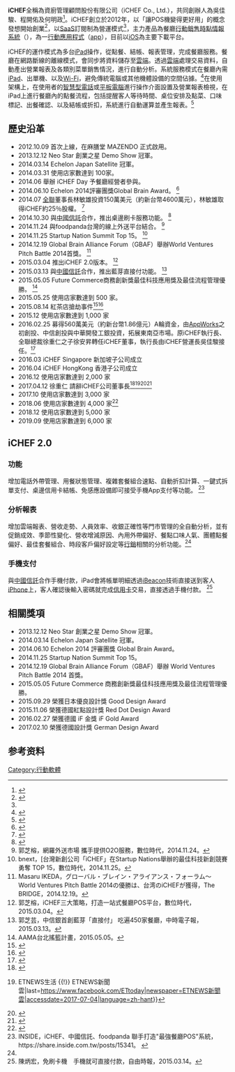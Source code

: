 '''iCHEF'''全稱為資廚管理顧問股份有限公司（iCHEF Co., Ltd.），共同創辦人為吳佳駿、程開佑及何明政<ref>{{Cite web|title=疫情見商機 iCHEF宣布IPO - 自由財經|url=https://ec.ltn.com.tw/article/breakingnews/3307015|access-date=2022-03-29|date=2020-09-29|last=自由時報電子報|work=自由時報電子報}}</ref>。iCHEF創立於2012年，以「讓POS機變得更好用」的概念發想開始創業<ref name=":1">{{Cite web|title=iCHEF宣布獲1.5億元募資，朝IPO目標前進！積極布局串接國際平台的目的是什麼？｜數位時代 BusinessNext|url=https://www.bnext.com.tw/article/59393/ichef-new-funding-2020|access-date=2022-03-29|work=數位時代|language=zh-TW}}</ref>，以[[软件即服务|SaaS]]訂閱制為營運模式<ref name=":1" />，主力產品為餐廳[[行動銷售時點情報系統|行動銷售時點情報系統]]（{{lang-en|Restaurant Mobile Point of sale}}），為一[[行動應用程式|行動應用程式]]（[[app|app]]），目前以[[iOS|iOS]]為主要下載平台。

iCHEF的運作模式為多台[[iPad|iPad]]操作，從點餐、結帳、報表管理，完成餐廳服務。餐廳在網路斷線的離線模式，會同步將資料儲存至[[雲端|雲端]]。透過[[雲端|雲端]]處理交易資料，自動產出營業報表及各類別菜單銷售情況，進行自動分析。系統服務模式在餐廳內需[[iPad|iPad]]、出單機、以及[[Wi-Fi|Wi-Fi]]，避免傳統電腦或其他機體設備的空間佔據。<ref name="multiple 1">{{cite news|title=終於 台灣科技業跟上餐飲業了|url=http://bw.businessweekly.com.tw/webarticle2.php?id=22162|language=zh-hant|author=廣編企劃|publisher=[[商業週刊|商業週刊]]|date=2014-05-19|accessdate=2015-06-29}}</ref>在使用架構上，在使用者的[[智慧型電話|智慧型電話]]或[[平板電腦|平板電腦]]進行操作介面設置及營業報表檢視，在iPad上進行餐廳內的點餐流程，包括提醒客人等待時間、桌位安排及點菜、口味標記、出餐確認、以及結帳或折扣，系統進行自動運算並產生報表。<ref>{{cite web|url=http://www.cheers.com.tw/article/article.action?id=5065295|language=zh-hant|title=潮！科技取代人力：App管餐廳，一台iPad省1.5人|publisher=Cheers快樂工作人雜誌|author=陳宜彣|date=2015-03-06|accessdate=2015-06-29}}</ref>

== 歷史沿革 ==
*2012.10.09  首次上線，在麻膳堂 MAZENDO 正式啟用。
*2013.12.12  Neo Star 創業之星 Demo Show 冠軍。
*2014.03.14  Echelon Japan Satellite 冠軍。
*2014.03.31  使用店家數達到 100家。
*2014.06      舉辦 iCHEF Day 予餐廳經營者參與。
*2014.06.10  Echelon 2014評審團獎Global Brain Award。 <ref>{{cite news|title=上菜點菜一把罩 iCHEF獲Echelon評審大獎|url=http://news.ltn.com.tw/news/life/breakingnews/1028644|language=zh-hant|author=陳炳宏|publisher=自由時報|date=2014-06-11|accessdate=2015-06-29}}</ref>
*2014.07      [[全聯|全聯]]董事長林敏雄投資150萬美元（約新台幣4600萬元），林敏雄取得iCHEF約25％股權。 <ref>{{cite journal lua|title=這群年輕人 要當小餐廳的營運軍師|url=http://www.businesstoday.com.tw/article-content-92751-115375|language=zh-hant|author=何佩珊|issue=955|publisher=今周刊|date=2015-04-09|accessdate=2015-06-29}}</ref>
*2014.10.30  與[[中國信託|中國信託]]合作，推出桌邊刷卡服務功能。 <ref>{{cite news|title=中信銀推行動刷卡機 桌邊交易更安心|url=http://www.chinatimes.com/realtimenews/20141031005405-260410|language=zh-hant|author=郭芝芸|publisher=中時電子報|date=2014-10-31|accessdate=2015-06-29}}</ref>
*2014.11.24  與foodpanda台灣的線上外送平台結合。 <ref>郭芝榕，網羅外送市場 攜手提供O2O服務，數位時代，2014.11.24。</ref>
*2014.11.25  Startup Nation Summit  Top 15。 <ref>bnext，[台灣新創公司「iCHEF」在Startup Nations舉辦的最佳科技新創競賽勇奪 TOP 15，數位時代，2014.11.25。</ref>
*2014.12.19  Global Brain Alliance Forum（GBAF）舉辦World Ventures Pitch Battle 2014首獎。 <ref>Masaru IKEDA，グローバル・ブレイン・アライアンス・フォーラム〜World Ventures Pitch Battle 2014の優勝は、台湾のiCHEFが獲得，The BRIDGE，2014.12.19。</ref>
*2015.03.04  推出iCHEF 2.0版本。 <ref>郭芝榕，iCHEF三大策略，打造一站式餐廳POS平台，數位時代，2015.03.04。</ref>
*2015.03.13  與[[中國信託|中國信託]]合作，推出藍芽直接付功能。 <ref>郭芝芸，中信銀首創藍芽「直接付」 吃遍450家餐廳，中時電子報，2015.03.13。</ref>
*2015.05.05  Future Commerce商務創新獎最佳科技應用獎及最佳流程管理優勝。 <ref>AAMA台北搖籃計畫，2015.05.05。</ref>
*2015.05.25  使用店家數達到 500 家。
*2015.08.14  紅茶店搶劫事件<ref>{{Cite web|url=https://www.facebook.com/rulescreative/posts/1703960009831774|title=【爆卦】新創團隊 iChef 真的跑去 HTC 底下擺攤徵工程師 - Inside 網摘|accessdate=2017-07-04|author=|date=|work=www.facebook.com|publisher=|language=zh-Hans}}</ref><ref>{{Cite web|url=https://disp.cc/b/163-8TXK|title=Re: [爆卦] 新創團隊 iChef 真的跑去 HTC 底下擺攤 - Gossiping板 - Disp BBS|accessdate=2017-07-04|work=disp.cc}}</ref>
*2015.12      使用店家數達到 1,000 家
*2016.02.25  募得560萬美元（約新台幣1.86億元）A輪資金，由[[AppWorks|AppWorks]]之初創投、中信創投與中華開發工銀投資，拓展東南亞市場。原iCHEF執行長、全聯總裁徐重仁之子徐安昇轉任iCHEF董事，執行長由iCHEF營運長吳佳駿接任。<ref>{{Cite news|url=https://www.bnext.com.tw/article/38759/BN-2016-02-24-181711-40|title=[專訪]超過1,000家餐廳使用、續約率近100%，智慧POS iCHEF獲560萬美元A輪投資｜數位時代|date=2016-02-25|newspaper=數位時代|accessdate=2017-07-04}}</ref>
*2016.03     iCHEF Singapore 新加坡子公司成立
*2016.04     iCHEF HongKong 香港子公司成立
*2016.12     使用店家數達到 2,000 家
*2017.04.12  徐重仁 請辭iCHEF公司董事長<ref>{{Cite news|url=https://archive.is/aN0UE|title=[新聞] 徐重仁 請辭iCHEF公司董事長 - 看板 Gossiping - 批踢踢實業坊|date=2017-07-01|newspaper=archive.is|accessdate=2017-07-04}}</ref><ref>{{Cite news|url=http://www.ettoday.net/news/20170413/903533.htm|title=年輕人太會花錢！　網爆：徐重仁兒3年「虧損1.8億」 {{!}} ETNEWS生活 {{!}} ETNEWS新聞雲|last=https://www.facebook.com/ETtoday|newspaper=ETNEWS新聞雲|accessdate=2017-07-04|language=zh-hant}}</ref><ref>{{Cite web|url=https://disp.cc/b/163-a7PR|title=[新聞] 【徐重仁閃退內幕】這家公司是導火線 - Gossiping板 - Disp BBS|accessdate=2017-07-04|work=disp.cc}}</ref><ref name=":0">{{Cite news|url=https://technews.tw/2018/08/09/ichef-6-years/|title=iCHEF 營運現金流轉正站穩腳步，轉型智慧餐飲科技服務商|author=陳冠榮|date=2018-08-09|work=TechNews科技新報|accessdate=2018-08-09|language=zh-TW}}</ref>
*2017.10     使用店家數達到 3,000 家
*2018.06    使用店家數達到 4,000 家<ref>{{Cite news|url=https://technews.tw/2018/08/09/ichef-6-years/|title=iCHEF 營運現金流轉正站穩腳步，轉型智慧餐飲科技服務商|author=陳冠榮|date=2018-08-09|work=TechNews科技新報|accessdate=2018-08-09}}</ref>
*2018.12    使用店家數達到 5,000 家
*2019.09    使用店家數達到 6,000 家

== iCHEF 2.0 ==
=== 功能 ===
增加電話外帶管理、用餐狀態管理、複雜套餐組合速點、自動折扣計算、一鍵式拆單支付、桌邊信用卡結帳、免感應設備即可接受手機App支付等功能。 <ref name="multiple">INSIDE，iCHEF、中國信託、foodpanda 聯手打造"最強餐廳POS"系統，https://share.inside.com.tw/posts/15341。 {{Wayback|url=https://share.inside.com.tw/posts/15341 |date=20150308205953 }}</ref>
=== 分析報表 ===
增加雲端報表、營收走勢、人員效率、收銀正確性等門市管理的全自動分析，並有促銷成效、季節性變化、營收增減原因、內用外帶偏好、餐點口味人氣、團體點餐偏好、最佳套餐組合、時段客戶偏好設定等[[行銷|行銷]]相關的分析功能。<ref name="multiple"/>
=== 手機支付 ===
與[[中國信託|中國信託]]合作手機付款，iPad會將帳單明細透過[[iBeacon|iBeacon]]技術直接送到客人[[iPhone|iPhone]]上，客人確認後輸入密碼就完成[[信用卡|信用卡]]交易，直接透過手機付款。 <ref>陳炳宏，免刷卡機　手機就可直接付款，自由時報，2015.03.14。</ref>

== 相關獎項 ==
*2013.12.12  Neo Star 創業之星 Demo Show 冠軍。
*2014.03.14  Echelon Japan Satellite 冠軍。
*2014.06.10  Echelon 2014 評審團獎 Global Brain Award。
*2014.11.25  Startup Nation Summit Top 15。
*2014.12.19  Global Brain Alliance Forum（GBAF）舉辦 World Ventures Pitch Battle 2014 首獎。
*2015.05.05  Future Commerce 商務創新獎最佳科技應用獎及最佳流程管理優勝。
*2015.09.29 榮獲日本優良設計獎 Good Design Award
*2015.11.06  榮獲德國紅點設計獎 Red Dot Design Award
*2016.02.27 榮獲德國 iF 金獎 iF Gold Award
*2017.02.10  榮獲德國設計獎 German Design Award

== 参考资料 ==
{{Reflist}}

<!--- 分类 --->


[[Category:行動軟體|Category:行動軟體]]